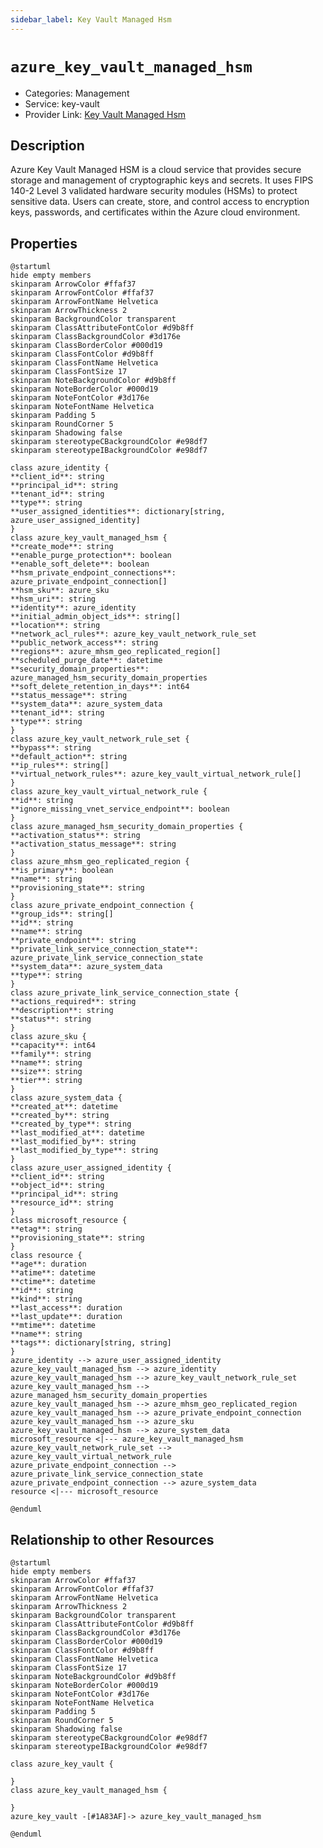 ```yaml
---
sidebar_label: Key Vault Managed Hsm
---
```


# `azure_key_vault_managed_hsm`

- Categories: Management
- Service: key-vault
- Provider Link: [Key Vault Managed Hsm](https://learn.microsoft.com/en-us/azure/key-vault/managed-hsm/)

## Description

Azure Key Vault Managed HSM is a cloud service that provides secure storage and management of cryptographic keys and secrets. It uses FIPS 140-2 Level 3 validated hardware security modules (HSMs) to protect sensitive data. Users can create, store, and control access to encryption keys, passwords, and certificates within the Azure cloud environment.

## Properties

<ZoomPanPinch>

```kroki imgType="plantuml" imgAlt="Diagram of Key Vault Managed Hsm data model"
@startuml
hide empty members
skinparam ArrowColor #ffaf37
skinparam ArrowFontColor #ffaf37
skinparam ArrowFontName Helvetica
skinparam ArrowThickness 2
skinparam BackgroundColor transparent
skinparam ClassAttributeFontColor #d9b8ff
skinparam ClassBackgroundColor #3d176e
skinparam ClassBorderColor #000d19
skinparam ClassFontColor #d9b8ff
skinparam ClassFontName Helvetica
skinparam ClassFontSize 17
skinparam NoteBackgroundColor #d9b8ff
skinparam NoteBorderColor #000d19
skinparam NoteFontColor #3d176e
skinparam NoteFontName Helvetica
skinparam Padding 5
skinparam RoundCorner 5
skinparam Shadowing false
skinparam stereotypeCBackgroundColor #e98df7
skinparam stereotypeIBackgroundColor #e98df7

class azure_identity {
**client_id**: string
**principal_id**: string
**tenant_id**: string
**type**: string
**user_assigned_identities**: dictionary[string, azure_user_assigned_identity]
}
class azure_key_vault_managed_hsm {
**create_mode**: string
**enable_purge_protection**: boolean
**enable_soft_delete**: boolean
**hsm_private_endpoint_connections**: azure_private_endpoint_connection[]
**hsm_sku**: azure_sku
**hsm_uri**: string
**identity**: azure_identity
**initial_admin_object_ids**: string[]
**location**: string
**network_acl_rules**: azure_key_vault_network_rule_set
**public_network_access**: string
**regions**: azure_mhsm_geo_replicated_region[]
**scheduled_purge_date**: datetime
**security_domain_properties**: azure_managed_hsm_security_domain_properties
**soft_delete_retention_in_days**: int64
**status_message**: string
**system_data**: azure_system_data
**tenant_id**: string
**type**: string
}
class azure_key_vault_network_rule_set {
**bypass**: string
**default_action**: string
**ip_rules**: string[]
**virtual_network_rules**: azure_key_vault_virtual_network_rule[]
}
class azure_key_vault_virtual_network_rule {
**id**: string
**ignore_missing_vnet_service_endpoint**: boolean
}
class azure_managed_hsm_security_domain_properties {
**activation_status**: string
**activation_status_message**: string
}
class azure_mhsm_geo_replicated_region {
**is_primary**: boolean
**name**: string
**provisioning_state**: string
}
class azure_private_endpoint_connection {
**group_ids**: string[]
**id**: string
**name**: string
**private_endpoint**: string
**private_link_service_connection_state**: azure_private_link_service_connection_state
**system_data**: azure_system_data
**type**: string
}
class azure_private_link_service_connection_state {
**actions_required**: string
**description**: string
**status**: string
}
class azure_sku {
**capacity**: int64
**family**: string
**name**: string
**size**: string
**tier**: string
}
class azure_system_data {
**created_at**: datetime
**created_by**: string
**created_by_type**: string
**last_modified_at**: datetime
**last_modified_by**: string
**last_modified_by_type**: string
}
class azure_user_assigned_identity {
**client_id**: string
**object_id**: string
**principal_id**: string
**resource_id**: string
}
class microsoft_resource {
**etag**: string
**provisioning_state**: string
}
class resource {
**age**: duration
**atime**: datetime
**ctime**: datetime
**id**: string
**kind**: string
**last_access**: duration
**last_update**: duration
**mtime**: datetime
**name**: string
**tags**: dictionary[string, string]
}
azure_identity --> azure_user_assigned_identity
azure_key_vault_managed_hsm --> azure_identity
azure_key_vault_managed_hsm --> azure_key_vault_network_rule_set
azure_key_vault_managed_hsm --> azure_managed_hsm_security_domain_properties
azure_key_vault_managed_hsm --> azure_mhsm_geo_replicated_region
azure_key_vault_managed_hsm --> azure_private_endpoint_connection
azure_key_vault_managed_hsm --> azure_sku
azure_key_vault_managed_hsm --> azure_system_data
microsoft_resource <|--- azure_key_vault_managed_hsm
azure_key_vault_network_rule_set --> azure_key_vault_virtual_network_rule
azure_private_endpoint_connection --> azure_private_link_service_connection_state
azure_private_endpoint_connection --> azure_system_data
resource <|--- microsoft_resource

@enduml
```

</ZoomPanPinch>

## Relationship to other Resources

<ZoomPanPinch>

```kroki imgType="plantuml" imgAlt="Diagram of Key Vault Managed Hsm resource relationships"
@startuml
hide empty members
skinparam ArrowColor #ffaf37
skinparam ArrowFontColor #ffaf37
skinparam ArrowFontName Helvetica
skinparam ArrowThickness 2
skinparam BackgroundColor transparent
skinparam ClassAttributeFontColor #d9b8ff
skinparam ClassBackgroundColor #3d176e
skinparam ClassBorderColor #000d19
skinparam ClassFontColor #d9b8ff
skinparam ClassFontName Helvetica
skinparam ClassFontSize 17
skinparam NoteBackgroundColor #d9b8ff
skinparam NoteBorderColor #000d19
skinparam NoteFontColor #3d176e
skinparam NoteFontName Helvetica
skinparam Padding 5
skinparam RoundCorner 5
skinparam Shadowing false
skinparam stereotypeCBackgroundColor #e98df7
skinparam stereotypeIBackgroundColor #e98df7

class azure_key_vault {

}
class azure_key_vault_managed_hsm {

}
azure_key_vault -[#1A83AF]-> azure_key_vault_managed_hsm

@enduml
```

</ZoomPanPinch>
